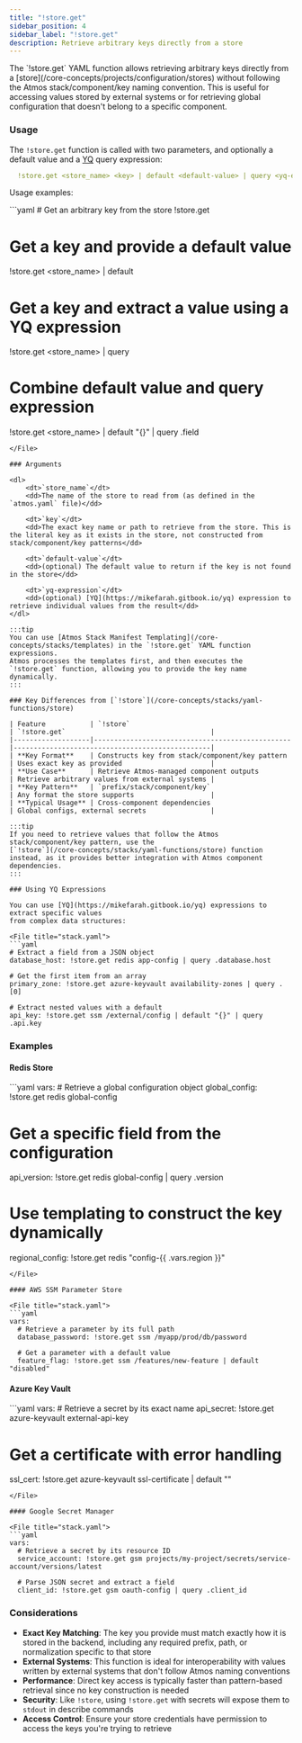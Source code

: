 ```yaml
---
title: "!store.get"
sidebar_position: 4
sidebar_label: "!store.get"
description: Retrieve arbitrary keys directly from a store
---
```



<Intro>
    The `!store.get` YAML function allows retrieving arbitrary keys directly from a [store](/core-concepts/projects/configuration/stores)
    without following the Atmos stack/component/key naming convention. This is useful for accessing values stored by external systems
    or for retrieving global configuration that doesn't belong to a specific component.
</Intro>

### Usage

The `!store.get` function is called with two parameters, and optionally a default value and
a [YQ](https://mikefarah.gitbook.io/yq) query expression:

```yaml
  !store.get <store_name> <key> | default <default-value> | query <yq-expression>
```

Usage examples:

<File title="stack.yaml">
```yaml
  # Get an arbitrary key from the store
  !store.get <store_name> <key>

  # Get a key and provide a default value
  !store.get <store_name> <key> | default <default-value>

  # Get a key and extract a value using a YQ expression
  !store.get <store_name> <key> | query <yq-expression>

  # Combine default value and query expression
  !store.get <store_name> <key> | default "{}" | query .field
```
</File>

### Arguments

<dl>
    <dt>`store_name`</dt>
    <dd>The name of the store to read from (as defined in the `atmos.yaml` file)</dd>

    <dt>`key`</dt>
    <dd>The exact key name or path to retrieve from the store. This is the literal key as it exists in the store, not constructed from stack/component/key patterns</dd>

    <dt>`default-value`</dt>
    <dd>(optional) The default value to return if the key is not found in the store</dd>

    <dt>`yq-expression`</dt>
    <dd>(optional) [YQ](https://mikefarah.gitbook.io/yq) expression to retrieve individual values from the result</dd>
</dl>

:::tip
You can use [Atmos Stack Manifest Templating](/core-concepts/stacks/templates) in the `!store.get` YAML function expressions.
Atmos processes the templates first, and then executes the `!store.get` function, allowing you to provide the key name
dynamically.
:::

### Key Differences from [`!store`](/core-concepts/stacks/yaml-functions/store)

| Feature           | `!store`                                        | `!store.get`                                    |
|-------------------|-------------------------------------------------|-------------------------------------------------|
| **Key Format**    | Constructs key from stack/component/key pattern | Uses exact key as provided                      |
| **Use Case**      | Retrieve Atmos-managed component outputs        | Retrieve arbitrary values from external systems |
| **Key Pattern**   | `prefix/stack/component/key`                    | Any format the store supports                   |
| **Typical Usage** | Cross-component dependencies                    | Global configs, external secrets                |

:::tip
If you need to retrieve values that follow the Atmos stack/component/key pattern, use the
[`!store`](/core-concepts/stacks/yaml-functions/store) function instead, as it provides better integration with Atmos component dependencies.
:::

### Using YQ Expressions

You can use [YQ](https://mikefarah.gitbook.io/yq) expressions to extract specific values
from complex data structures:

<File title="stack.yaml">
```yaml
# Extract a field from a JSON object
database_host: !store.get redis app-config | query .database.host

# Get the first item from an array
primary_zone: !store.get azure-keyvault availability-zones | query .[0]

# Extract nested values with a default
api_key: !store.get ssm /external/config | default "{}" | query .api.key
```
</File>

### Examples

#### Redis Store

<File title="stack.yaml">
```yaml
vars:
  # Retrieve a global configuration object
  global_config: !store.get redis global-config

  # Get a specific field from the configuration
  api_version: !store.get redis global-config | query .version

  # Use templating to construct the key dynamically
  regional_config: !store.get redis "config-{{ .vars.region }}"
```
</File>

#### AWS SSM Parameter Store

<File title="stack.yaml">
```yaml
vars:
  # Retrieve a parameter by its full path
  database_password: !store.get ssm /myapp/prod/db/password

  # Get a parameter with a default value
  feature_flag: !store.get ssm /features/new-feature | default "disabled"
```
</File>

#### Azure Key Vault

<File title="stack.yaml">
```yaml
vars:
  # Retrieve a secret by its exact name
  api_secret: !store.get azure-keyvault external-api-key

  # Get a certificate with error handling
  ssl_cert: !store.get azure-keyvault ssl-certificate | default ""
```
</File>

#### Google Secret Manager

<File title="stack.yaml">
```yaml
vars:
  # Retrieve a secret by its resource ID
  service_account: !store.get gsm projects/my-project/secrets/service-account/versions/latest

  # Parse JSON secret and extract a field
  client_id: !store.get gsm oauth-config | query .client_id
```
</File>

### Considerations

- **Exact Key Matching**: The key you provide must match exactly how it is stored in the backend, including any required
prefix, path, or normalization specific to that store
- **External Systems**: This function is ideal for interoperability with values written by external systems that don't
follow Atmos naming conventions
- **Performance**: Direct key access is typically faster than pattern-based retrieval since no key construction is needed
- **Security**: Like `!store`, using `!store.get` with secrets will expose them to `stdout` in describe commands
- **Access Control**: Ensure your store credentials have permission to access the keys you're trying to retrieve
